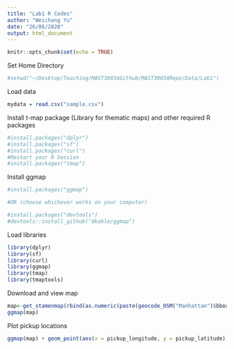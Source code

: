 ```yaml
---
title: "Lab1 R Codes"
author: "Weichang Yu"
date: "26/06/2020"
output: html_document
---
```


```r
knitr::opts_chunk$set(echo = TRUE)
```

Set Home Directory
```r
#setwd("~/Desktop/Teaching/MAST30034Github/MAST30034Repo/Data/Lab1")
```

Load data
```r
mydata = read.csv("sample.csv")
```

Install t-map package (Library for thematic maps) and other required R packages
```r
#install.packages("dplyr")
#install.packages("sf")
#install.packages("curl")
#Restart your R Session
#install.packages("tmap")
```

Install ggmap
```r
#install.packages("ggmap")

#OR (choose whichever works on your computer)

#install.packages("devtools")
#devtools::install_github("dkahle/ggmap")
```


Load libraries
```r
library(dplyr)
library(sf)
library(curl)
library(ggmap)
library(tmap)
library(tmaptools)
```


Download and view map
```r
map<-get_stamenmap(rbind(as.numeric(paste(geocode_OSM("Manhattan")$bbox))), zoom = 11)
ggmap(map)
```

Plot pickup locations
```r
ggmap(map) + geom_point(aes(x = pickup_longitude, y = pickup_latitude),colour="white", size = 0.01, data = mydata, alpha = .5)
```